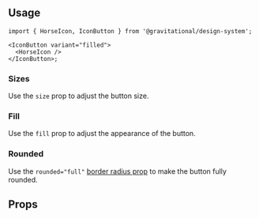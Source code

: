 


<Meta of={IconButtonStories} />

<DocsHeader
  title="Icon Button"
  description="Used to show an icon in a button."
  sourcePath="src/components/button/IconButton.tsx"
  recipePath="src/components/button/recipe.ts"
/>

## Usage

```tsx
import { HorseIcon, IconButton } from '@gravitational/design-system';

<IconButton variant="filled">
  <HorseIcon />
</IconButton>;
```

### Sizes

Use the `size` prop to adjust the button size.

<Canvas of={IconButtonStories.Sizes} />

### Fill

Use the `fill` prop to adjust the appearance of the button.

<Canvas of={IconButtonStories.Fills} />

### Rounded

Use the `rounded="full"` [border radius prop](/?path=/docs/guides-styling-style-props-border--docs#border-radius) to make the button fully rounded.

<Canvas of={IconButtonStories.Rounded} />

## Props

<PropTypes of={IconButtonStories} />
